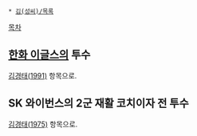  * [[김(성씨)/목록]]

[[목차]]
== [[한화 이글스]]의 투수 ==
[[김경태(1991)]] 항목으로.

== SK 와이번스의 2군 재활 코치이자 전 투수 ==
[[김경태(1975)]] 항목으로.
